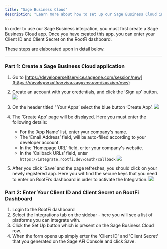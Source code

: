 ```yaml
---
title: "Sage Business Cloud"
description: "Learn more about how to set up our Sage Business Cloud integration."
---
```


In order to use our Sage Business integration, you must first create a Sage Business Cloud app. Once you have created this app, you can enter your Client ID and Client Secret on the RootFi dashboard.

These steps are elaborated upon in detail below.

---

### Part 1: Create a Sage Business Cloud application

1. Go to [https://developerselfservice.sageone.com/session/new](https://developerselfservice.sageone.com/session/new)

1. Create an account with your credentials, and click the ‘Sign up' button.
   ![](/images/a54a203-Screenshot_2022-12-29_at_12.10.05.png)

1. On the header titled ‘ Your Apps’ select the blue button ‘Create App’.
   ![](/images/6b35a21-Screenshot_2022-12-29_at_12.12.35.png)

1. The ‘Create App’ page will be displayed. Here you must enter the following details:

   - For the ‘App Name’ list, enter your company's name.
   - The ‘Email Address’ field, will be auto-filled according to your developer account.
   - In the ‘Homepage URL’ field, enter your company's website.
   - In the ‘Callback URLs’ field, enter `https://integrate.rootfi.dev/oauth/callback`
     ![](/images/5f8235f-Screenshot_2022-12-29_at_12.15.51.png)

1. After you click ‘Save’ and the page refreshes, you should click on your newly registered app. Here you will find the secure keys that you need to enter on RootFi’s dashboard in order to activate the Integration.
   ![](/images/cc8e599-Screenshot_2022-12-29_at_12.20.28.png)

### Part 2: Enter Your Client ID and Client Secret on RootFi Dashboard

1. Login to the RootFi dashboard
2. Select the Integrations tab on the sidebar - here you will see a list of platforms you can integrate with.
3. Click the Set Up button which is present on the Sage Business Cloud row.
4. When the form opens up simply enter the 'Client ID' and 'Client Secret' that you generated on the Sage API Console and click Save.
